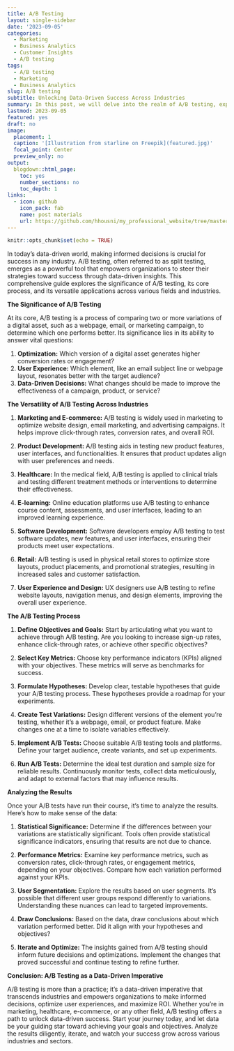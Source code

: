 ```yaml
---
title: A/B Testing
layout: single-sidebar
date: '2023-09-05'
categories:
  - Marketing
  - Business Analytics
  - Customer Insights
  - A/B testing
tags:
  - A/B testing
  - Marketing
  - Business Analytics
slug: A/B testing
subtitle: Unlocking Data-Driven Success Across Industries
summary: In this post, we will delve into the realm of A/B testing, exploring its definition and the advantages it offers.
lastmod: 2023-09-05
featured: yes
draft: no
image:
  placement: 1
  caption: '[Illustration from starline on Freepik](featured.jpg)'
  focal_point: Center
  preview_only: no
output:
  blogdown::html_page:
    toc: yes
    number_sections: no
    toc_depth: 1
links:
  - icon: github
    icon_pack: fab
    name: post materials
    url: https://github.com/hhousni/my_professional_website/tree/master/content/blog/AB_test_part_1
---
```


```r
knitr::opts_chunk$set(echo = TRUE)
```

In today's data-driven world, making informed decisions is crucial for success in any industry. A/B testing, often referred to as split testing, emerges as a powerful tool that empowers organizations to steer their strategies toward success through data-driven insights. This comprehensive guide explores the significance of A/B testing, its core process, and its versatile applications across various fields and industries.

**The Significance of A/B Testing**

At its core, A/B testing is a process of comparing two or more variations of a digital asset, such as a webpage, email, or marketing campaign, to determine which one performs better. Its significance lies in its ability to answer vital questions:

1. **Optimization:** Which version of a digital asset generates higher conversion rates or engagement?
2. **User Experience:** Which element, like an email subject line or webpage layout, resonates better with the target audience?
3. **Data-Driven Decisions:** What changes should be made to improve the effectiveness of a campaign, product, or service?

**The Versatility of A/B Testing Across Industries**

1. **Marketing and E-commerce:** A/B testing is widely used in marketing to optimize website design, email marketing, and advertising campaigns. It helps improve click-through rates, conversion rates, and overall ROI.

2. **Product Development:** A/B testing aids in testing new product features, user interfaces, and functionalities. It ensures that product updates align with user preferences and needs.

3. **Healthcare:** In the medical field, A/B testing is applied to clinical trials and testing different treatment methods or interventions to determine their effectiveness.

4. **E-learning:** Online education platforms use A/B testing to enhance course content, assessments, and user interfaces, leading to an improved learning experience.

5. **Software Development:** Software developers employ A/B testing to test software updates, new features, and user interfaces, ensuring their products meet user expectations.

6. **Retail:** A/B testing is used in physical retail stores to optimize store layouts, product placements, and promotional strategies, resulting in increased sales and customer satisfaction.

7. **User Experience and Design:** UX designers use A/B testing to refine website layouts, navigation menus, and design elements, improving the overall user experience.

**The A/B Testing Process**

1. **Define Objectives and Goals:** Start by articulating what you want to achieve through A/B testing. Are you looking to increase sign-up rates, enhance click-through rates, or achieve other specific objectives?

2. **Select Key Metrics:** Choose key performance indicators (KPIs) aligned with your objectives. These metrics will serve as benchmarks for success.

3. **Formulate Hypotheses:** Develop clear, testable hypotheses that guide your A/B testing process. These hypotheses provide a roadmap for your experiments.

4. **Create Test Variations:** Design different versions of the element you're testing, whether it's a webpage, email, or product feature. Make changes one at a time to isolate variables effectively.

5. **Implement A/B Tests:** Choose suitable A/B testing tools and platforms. Define your target audience, create variants, and set up experiments.

6. **Run A/B Tests:** Determine the ideal test duration and sample size for reliable results. Continuously monitor tests, collect data meticulously, and adapt to external factors that may influence results.

**Analyzing the Results**

Once your A/B tests have run their course, it's time to analyze the results. Here's how to make sense of the data:

1. **Statistical Significance:** Determine if the differences between your variations are statistically significant. Tools often provide statistical significance indicators, ensuring that results are not due to chance.

2. **Performance Metrics:** Examine key performance metrics, such as conversion rates, click-through rates, or engagement metrics, depending on your objectives. Compare how each variation performed against your KPIs.

3. **User Segmentation:** Explore the results based on user segments. It's possible that different user groups respond differently to variations. Understanding these nuances can lead to targeted improvements.

4. **Draw Conclusions:** Based on the data, draw conclusions about which variation performed better. Did it align with your hypotheses and objectives?

5. **Iterate and Optimize:** The insights gained from A/B testing should inform future decisions and optimizations. Implement the changes that proved successful and continue testing to refine further.

**Conclusion: A/B Testing as a Data-Driven Imperative**

A/B testing is more than a practice; it's a data-driven imperative that transcends industries and empowers organizations to make informed decisions, optimize user experiences, and maximize ROI. Whether you're in marketing, healthcare, e-commerce, or any other field, A/B testing offers a path to unlock data-driven success. Start your journey today, and let data be your guiding star toward achieving your goals and objectives. Analyze the results diligently, iterate, and watch your success grow across various industries and sectors.

